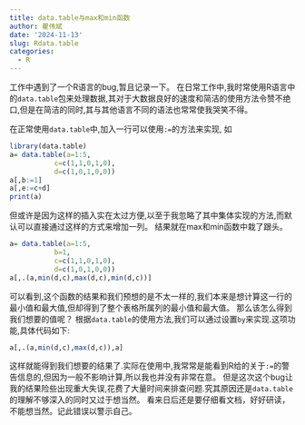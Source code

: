 ```yaml
---
title: data.table与max和min函数
author: 瞿伟斌
date: '2024-11-13'
slug: Rdata.table
categories:
  - R
---
```


工作中遇到了一个R语言的bug,暂且记录一下。
在日常工作中,我时常使用R语言中的`data.table`包来处理数据,其对于大数据良好的速度和简洁的使用方法令赞不绝口,但是在简洁的同时,其与其他语言不同的语法也常常使我哭笑不得。

在正常使用`data.table`中,加入一行可以使用`:=`的方法来实现,
如
```r
library(data.table)
a= data.table(a=1:5,
           c=c(1,1,0,1,0),
           d=c(1,0,1,0,0))
a[,b:=1]
a[,e:=c+d]
print(a)
```

但或许是因为这样的插入实在太过方便,以至于我忽略了其中集体实现的方法,而默认可以直接通过这样的方式来增加一列。
结果就在max和min函数中栽了跟头。

```r
a= data.table(a=1:5,
           b=1,
           c=c(1,1,0,1,0),
           d=c(1,0,1,0,0))
a[,.(a,min(d,c),max(d,c),min(d,c))]

```
可以看到,这个函数的结果和我们预想的是不太一样的,我们本来是想计算这一行的最小值和最大值,但却得到了整个表格所属列的最小值和最大值。
那么该怎么得到我们想要的值呢？
根据`data.table`的使用方法,我们可以通过设置`by`来实现.这项功能,具体代码如下:

```r
a[,.(a,min(d,c),max(d,c)),a]
```
这样就能得到我们想要的结果了.实际在使用中,我常常是能看到R给的关于`:=`的警告信息的,但因为一般不影响计算,所以我也并没有非常在意。
但是这次这个bug让我的结果险些出现重大失误,花费了大量时间来排查问题.究其原因还是`data.table`的理解不够深入的同时又过于想当然。
看来日后还是要仔细看文档，好好研读，不能想当然。记此错误以警示自己。